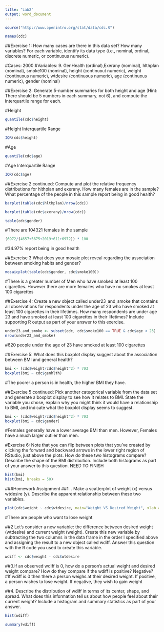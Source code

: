 ---
title: "Lab2"
output: word_document
---
```{r}
source("http://www.openintro.org/stat/data/cdc.R")
```
```{r}
names(cdc)
```

##Exercise 1:  How many cases are there in this data set? How many variables? For each variable, identify its data type (i.e., nominal, ordinal, discrete numeric, or continuous numeric).

#Cases: 2000
#Variables: 9. GenHealth (ordinal),Exerany (nominal), hlthplan (nominal), smoke100 (nominal), height (continuout numeric), weight (continuous numeric), wtdesire (continuous numeric), age (continuous numeric), gender (nominal)

##Exercise 2: Generate 5-number summaries for both height and age (Hint: There should be 5 numbers in each summary, not 6), and compute the interquartile range for each.

#Height
```{r}
quantile(cdc$height) 
```
#Height Interquartile Range
```{r}
IQR(cdc$height)
```

#Age
```{r}
quantile(cdc$age) 
```

#Age Interquartile Range
```{r}
IQR(cdc$age)
```

##Exercise 2 continued: Compute and plot the relative frequency distributions for hlthplan and exerany. How many females are in the sample? What percentage of the people in this sample report being in good health?

```{r}
barplot(table(cdc$hlthplan)/nrow(cdc))
```

```{r}
barplot(table(cdc$exerany)/nrow(cdc))
```


```{r}
table(cdc$gender)
```
#There are 104321 females in the sample

```{r}
(6972/(4657+5675+2019+611+6972)) * 100
```
#34.97% report being in good health

##Exercise 3 What does your mosaic plot reveal regarding the association between smoking habits and gender?

```{r}
mosaicplot(table(cdc$gender, cdc$smoke100))
```
#There is a greater number of Men who have smoked at least 100 cigarettes.  However there are more femailes who have no smokes at least 100 cigarettes

##Exercise 4: Create a new object called under23_and_smoke that contains all observations for respondents under the age of 23 who have smoked at least 100 cigarettes in their lifetimes. How many respondents are under age 23 and have smoked at least 100 cigarettes in their lifetimes? Include supporting R output as part of your answer to this exercise.

```{r}
under23_and_smoke <- subset(cdc, cdc$smoke100 == TRUE & cdc$age < 23)
nrow(under23_and_smoke)
```
#620 people under the age of 23 have smoked at least 100 cigarettes

##Exercise 5: What does this boxplot display suggest about the association between BMI and general health?
```{r}
bmi <- (cdc$weight/cdc$height^2) * 703
boxplot(bmi ~ cdc$genhlth)
```
#The poorer a person is in health, the higher BMI they have.

##Exercise 5 continued: Pick another categorical variable from the data set and generate a boxplot display to see how it relates to BMI. State the variable you chose, explain why you might think it would have a relationship to BMI, and indicate what the boxplot display seems to suggest.
```{r}
bmi <- (cdc$weight/cdc$height^2) * 703
boxplot(bmi ~ cdc$gender)
```
#Females generally have a lower average BMI than men.  However, Females have a much larger outlier than men.

#Exercise 6:  Note that you can flip between plots that you've created by clicking the forward and backward arrows in the lower right region of RStudio, just above the plots. How do these two histograms compare? Describe the shape of the BMI distribution. Include both histograms as part of your answer to this question.  NEED TO FINISH
```{r}
hist(bmi)
hist(bmi, breaks = 50)
```

###Homework Assignment
##1. . Make a scatterplot of weight (x) versus wtdesire (y). Describe the apparent relationship between these two variables.
```{r}
plot(cdc$weight ~ cdc$wtdesire, main="Weight VS Desired Weight", xlab = "Weight", ylab="Desired Weight")
```
#There are people who want to lose weight

##2 Let's consider a new variable: the difference between desired weight (wtdesire) and current weight (weight). Create this new variable by subtracting the two columns in the data frame in the order I specified above and assigning the result to a new object called wdiff. Answer this question with the R code you used to create this variable.

```{r}
wdiff <- cdc$weight - cdc$wtdesire
```

##3.If an observed wdiff is 0, how do a person's actual weight and desired weight compare? How do they compare if the wdiff is positive? Negative?
#If wdiff is 0 then there a person weighs at their desired weight.  If positive, a person wishes to lose weight.  If negative, they wish to gain weight

##4. Describe the distribution of wdiff in terms of its center, shape, and spread. What does this information tell us about how people feel about their current weight? Include a histogram and summary statistics as part of your answer.
```{r}
hist(wdiff)
```
```{r}
summary(wdiff)
```

#
